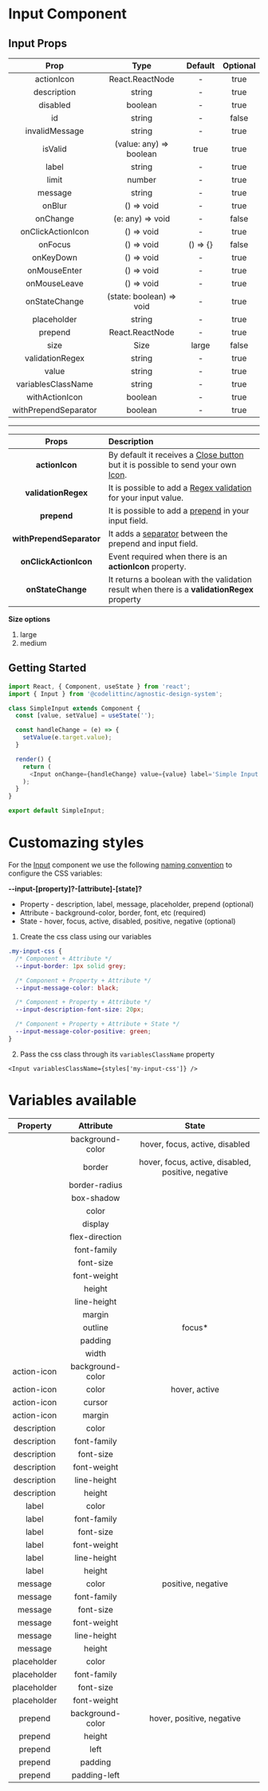 # Input Component

## Input Props

|         Prop         |           Type           | Default  | Optional |
| :------------------: | :----------------------: | :------: | :------: |
|      actionIcon      |     React.ReactNode      |    -     |   true   |
|     description      |          string          |    -     |   true   |
|       disabled       |         boolean          |    -     |   true   |
|          id          |          string          |    -     |  false   |
|    invalidMessage    |          string          |    -     |   true   |
|       isValid        | (value: any) => boolean  |   true   |   true   |
|        label         |          string          |    -     |   true   |
|        limit         |          number          |    -     |   true   |
|       message        |          string          |    -     |   true   |
|        onBlur        |        () => void        |    -     |   true   |
|       onChange       |     (e: any) => void     |    -     |  false   |
|  onClickActionIcon   |        () => void        |    -     |   true   |
|       onFocus        |        () => void        | () => {} |  false   |
|      onKeyDown       |        () => void        |    -     |   true   |
|     onMouseEnter     |        () => void        |    -     |   true   |
|     onMouseLeave     |        () => void        |    -     |   true   |
|    onStateChange     | (state: boolean) => void |    -     |   true   |
|     placeholder      |          string          |    -     |   true   |
|       prepend        |     React.ReactNode      |    -     |   true   |
|         size         |           Size           |  large   |  false   |
|   validationRegex    |          string          |    -     |   true   |
|        value         |          string          |    -     |   true   |
|  variablesClassName  |          string          |    -     |   true   |
|    withActionIcon    |         boolean          |    -     |   true   |
| withPrependSeparator |         boolean          |    -     |   true   |

---

|          Props           | Description                                                                                                                                                                                                                                                                |
| :----------------------: | :------------------------------------------------------------------------------------------------------------------------------------------------------------------------------------------------------------------------------------------------------------------------- |
|      **actionIcon**      | By default it receives a [Close button](https://design-system.codelitt.dev/?path=/story/components-input--with-default-action-icon) but it is possible to send your own [Icon](https://design-system.codelitt.dev/?path=/story/components-input--with-custom-action-icon). |
|   **validationRegex**    | It is possible to add a [Regex validation](https://design-system.codelitt.dev/?path=/story/components-input--with-validation) for your input value.                                                                                                                        |
|       **prepend**        | It is possible to add a [prepend](https://design-system.codelitt.dev/?path=/story/components-input--with-prepend) in your input field.                                                                                                                                     |
| **withPrependSeparator** | It adds a [separator](https://design-system.codelitt.dev/?path=/story/components-input--with-prepend-separator) between the prepend and input field.                                                                                                                       |
|  **onClickActionIcon**   | Event required when there is an **actionIcon** property.                                                                                                                                                                                                                   |
|    **onStateChange**     | It returns a boolean with the validation result when there is a **validationRegex** property                                                                                                                                                                               |

**Size options**

1. large
2. medium

## Getting Started

```javascript
import React, { Component, useState } from 'react';
import { Input } from '@codelittinc/agnostic-design-system';

class SimpleInput extends Component {
  const [value, setValue] = useState('');

  const handleChange = (e) => {
    setValue(e.target.value);
  }

  render() {
    return (
      <Input onChange={handleChange} value={value} label='Simple Input' placeholder='Enter Text' />
    );
  }
}

export default SimpleInput;

```

# Customazing styles

For the [Input](https://design-system.codelitt.dev/?path=/story/components-input--default) component we use the following [naming convention](https://design-system.codelitt.dev/?path=/story/welcome-customizing-styles--page) to configure the CSS variables:

**--input-[property]?-[attribute]-[state]?**

- Property - description, label, message, placeholder, prepend (optional)
- Attribute - background-color, border, font, etc (required)
- State - hover, focus, active, disabled, positive, negative (optional)

1. Create the css class using our variables

```css
.my-input-css {
  /* Component + Attribute */
  --input-border: 1px solid grey;

  /* Component + Property + Attribute */
  --input-message-color: black;

  /* Component + Property + Attribute */
  --input-description-font-size: 20px;

  /* Component + Property + Attribute + State */
  --input-message-color-positive: green;
}
```

2. Pass the css class through its `variablesClassName` property

`<Input variablesClassName={styles['my-input-css']} />`

# Variables available

|  Property   |    Attribute     |                       State                        |
| :---------: | :--------------: | :------------------------------------------------: |
|             | background-color |           hover, focus, active, disabled           |
|             |      border      | hover, focus, active, disabled, positive, negative |
|             |  border-radius   |                                                    |
|             |    box-shadow    |                                                    |
|             |      color       |                                                    |
|             |     display      |                                                    |
|             |  flex-direction  |                                                    |
|             |   font-family    |                                                    |
|             |    font-size     |                                                    |
|             |   font-weight    |                                                    |
|             |      height      |                                                    |
|             |   line-height    |                                                    |
|             |      margin      |                                                    |
|             |     outline      |                      focus\*                       |
|             |     padding      |                                                    |
|             |      width       |                                                    |
| action-icon | background-color |                                                    |
| action-icon |      color       |                   hover, active                    |
| action-icon |      cursor      |                                                    |
| action-icon |      margin      |                                                    |
| description |      color       |                                                    |
| description |   font-family    |                                                    |
| description |    font-size     |                                                    |
| description |   font-weight    |                                                    |
| description |   line-height    |                                                    |
| description |      height      |                                                    |
|    label    |      color       |                                                    |
|    label    |   font-family    |                                                    |
|    label    |    font-size     |                                                    |
|    label    |   font-weight    |                                                    |
|    label    |   line-height    |                                                    |
|    label    |      height      |                                                    |
|   message   |      color       |                 positive, negative                 |
|   message   |   font-family    |                                                    |
|   message   |    font-size     |                                                    |
|   message   |   font-weight    |                                                    |
|   message   |   line-height    |                                                    |
|   message   |      height      |                                                    |
| placeholder |      color       |                                                    |
| placeholder |   font-family    |                                                    |
| placeholder |    font-size     |                                                    |
| placeholder |   font-weight    |                                                    |
|   prepend   | background-color |             hover, positive, negative              |
|   prepend   |      height      |                                                    |
|   prepend   |       left       |                                                    |
|   prepend   |     padding      |                                                    |
|   prepend   |   padding-left   |                                                    |
